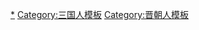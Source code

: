 {{navbox
|name = 竹林七賢
|title = [[竹林七贤]]
|listclass = hlist
|list1 = 
* [[阮籍]]
* [[嵇康]]
* [[山涛]]
* [[向秀]]
* [[刘伶]]
* [[阮咸]]
* [[王戎]]
}}<noinclude>
[[Category:竹林七賢|*]]
[[Category:三国人模板]]
[[Category:晋朝人模板]]
</noinclude>